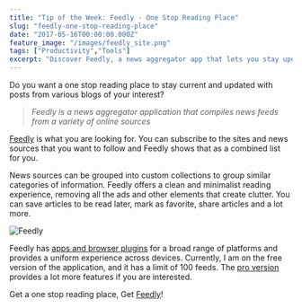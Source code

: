 ```yaml
---
title: "Tip of the Week: Feedly - One Stop Reading Place"
slug: "feedly-one-stop-reading-place"
date: "2017-05-16T00:00:00.000Z"
feature_image: "/images/feedly_site.png"
tags: ["Productivity","Tools"]
excerpt: "Discover Feedly, a news aggregator app that lets you stay updated with your favorite blogs and news sources in one place. Learn how to organize feeds, enjoy a clutter-free reading experience, and use Feedly across devices."
---
```


Do you want a one stop reading place to stay current and updated with posts from various blogs of your interest?

> _Feedly is a news aggregator application that compiles news feeds from a variety of online sources_

[Feedly](https://feedly.com/) is what you are looking for. You can subscribe to the sites and news sources that you want to follow and Feedly shows that as a combined list for you.

News sources can be grouped into custom collections to group similar categories of information. Feedly offers a clean and minimalist reading experience, removing all the ads and other elements that create clutter. You can save articles to be read later, mark as favorite, share articles and a lot more.

![Feedly](/images/feedly_site.png)

Feedly has [apps and browser plugins](https://feedly.com/apps.html) for a broad range of platforms and provides a uniform experience across devices. Currently, I am on the free version of the application, and it has a limit of 100 feeds. The [pro version](https://feedly.com/i/pro/) provides a lot more features if you are interested.

Get a one stop reading place, Get [Feedly](https://feedly.com/)!
